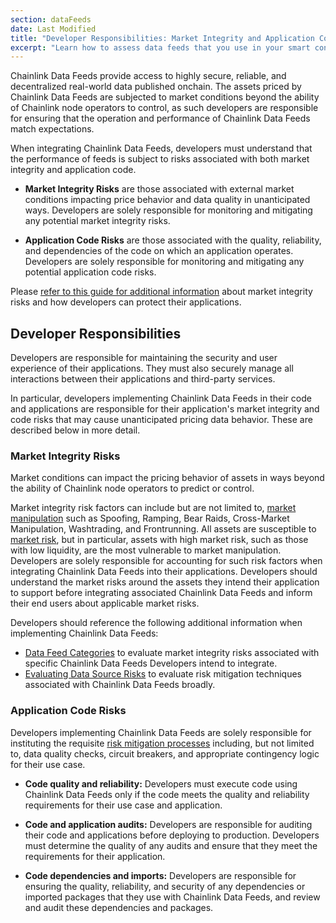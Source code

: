 ```yaml
---
section: dataFeeds
date: Last Modified
title: "Developer Responsibilities: Market Integrity and Application Code Risks"
excerpt: "Learn how to assess data feeds that you use in your smart contracts."
---
```



Chainlink Data Feeds provide access to highly secure, reliable, and decentralized real-world data published onchain. The assets priced by Chainlink Data Feeds are subjected to market conditions beyond the ability of Chainlink node operators to control, as such developers are responsible for ensuring that the operation and performance of Chainlink Data Feeds match expectations.

When integrating Chainlink Data Feeds, developers must understand that the performance of feeds is subject to risks associated with both market integrity and application code.

- **Market Integrity Risks** are those associated with external market conditions impacting price behavior and data quality in unanticipated ways. Developers are solely responsible for monitoring and mitigating any potential market integrity risks.

- **Application Code Risks** are those associated with the quality, reliability, and dependencies of the code on which an application operates. Developers are solely responsible for monitoring and mitigating any potential application code risks.

Please [refer to this guide for additional information](https://chain.link/education-hub/market-manipulation-vs-oracle-exploits) about market integrity risks and how developers can protect their applications.

## Developer Responsibilities

Developers are responsible for maintaining the security and user experience of their applications. They must also securely manage all interactions between their applications and third-party services.

In particular, developers implementing Chainlink Data Feeds in their code and applications are responsible for their application's market integrity and code risks that may cause unanticipated pricing data behavior. These are described below in more detail.

### Market Integrity Risks

Market conditions can impact the pricing behavior of assets in ways beyond the ability of Chainlink node operators to predict or control.

Market integrity risk factors can include but are not limited to, [market manipulation](https://chain.link/education-hub/market-manipulation-vs-oracle-exploits) such as Spoofing, Ramping, Bear Raids, Cross-Market Manipulation, Washtrading, and Frontrunning. All assets are susceptible to [market risk](/data-feeds/selecting-data-feeds#data-feed-categories), but in particular, assets with high market risk, such as those with low liquidity, are the most vulnerable to market manipulation. Developers are solely responsible for accounting for such risk factors when integrating Chainlink Data Feeds into their applications. Developers should understand the market risks around the assets they intend their application to support before integrating associated Chainlink Data Feeds and inform their end users about applicable market risks.

Developers should reference the following additional information when implementing Chainlink Data Feeds:

- [Data Feed Categories](/data-feeds/selecting-data-feeds#data-feed-categories) to evaluate market integrity risks associated with specific Chainlink Data Feeds Developers intend to integrate.
- [Evaluating Data Source Risks](/data-feeds/selecting-data-feeds#evaluating-data-sources-and-risks) to evaluate risk mitigation techniques associated with Chainlink Data Feeds broadly.

### Application Code Risks

Developers implementing Chainlink Data Feeds are solely responsible for instituting the requisite [risk mitigation processes](/data-feeds/selecting-data-feeds#risk-mitigation) including, but not limited to, data quality checks, circuit breakers, and appropriate contingency logic for their use case.

- **Code quality and reliability:** Developers must execute code using Chainlink Data Feeds only if the code meets the quality and reliability requirements for their use case and application.

- **Code and application audits:** Developers are responsible for auditing their code and applications before deploying to production. Developers must determine the quality of any audits and ensure that they meet the requirements for their application.

- **Code dependencies and imports:** Developers are responsible for ensuring the quality, reliability, and security of any dependencies or imported packages that they use with Chainlink Data Feeds, and review and audit these dependencies and packages.

<ClickToZoom src="/images/developer-responsibilities.webp" />
